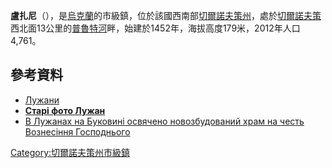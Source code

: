 {{no footnotes|time=2015-09-15T01:57:47+00:00}}
{{coord|48|21|47|N|25|45|43|E|scale:30000|display=title}}

'''盧扎尼'''（{{lang-uk|Лужани}}），是[[烏克蘭|烏克蘭]]的市級鎮，位於該國西南部[[切爾諾夫策州|切爾諾夫策州]]，處於[[切爾諾夫策|切爾諾夫策]]西北面13公里的[[普魯特河|普魯特河]]畔，始建於1452年，海拔高度179米，2012年人口4,761。

==參考資料==
* [http://andy-babubudu.livejournal.com/143377.html Лужани]
* [http://picasaweb.google.com/EdwardTurJ/OldBukowinaPhotosLuzan '''Старі фото Лужан''']{{dead link|date=2018年4月 |bot=InternetArchiveBot |fix-attempted=yes }}
* [http://www.cerkva.info/en/news/diocesan-news/5712-chernivecka-eparhiya-novyny-27-10-2014.html В Лужанах на Буковині освячено новозбудований храм на честь Вознесіння Господнього] {{Wayback|url=http://www.cerkva.info/en/news/diocesan-news/5712-chernivecka-eparhiya-novyny-27-10-2014.html |date=20160307062548 }}

{{DEFAULTSORT:Лужани}}
[[Category:切爾諾夫策州市級鎮|Category:切爾諾夫策州市級鎮]]


{{Chernivtsi-geo-stub}}